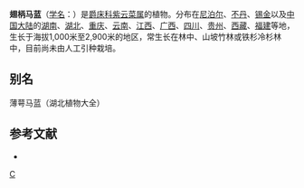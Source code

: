 {{Speciesbox 
| genus = Strobilanthes
| species = alatus
| authority = (Nees) Bremek.
}}
'''翅柄马蓝'''（[[学名|学名]]：{{lang|la|''Strobilanthes alatus''}}）是[[爵床科|爵床科]][[紫云菜属|紫云菜属]]的植物。分布在[[尼泊尔|尼泊尔]]、[[不丹|不丹]]、[[锡金|锡金]]以及[[中国大陆|中国大陆]]的[[湖南|湖南]]、[[湖北|湖北]]、[[重庆|重庆]]、[[云南|云南]]、[[江西|江西]]、[[广西|广西]]、[[四川|四川]]、[[贵州|贵州]]、[[西藏|西藏]]、[[福建|福建]]等地，生长于海拔1,000米至2,900米的地区，常生长在林中、山坡竹林或铁杉冷杉林中，目前尚未由人工引种栽培。

== 别名 ==
薄萼马蓝（湖北植物大全）

== 参考文献 ==
<div class="references-small">
* {{cite web| url =http://www.bioinfo.cn/db05/KmzwSpecies.php?action=view&id=230| title =翅柄马蓝| work =《中国高等植物数据库全库》| publisher =中国科学院微生物研究所| author =昆明植物研究所| accessdate =2009-02-21| deadurl =yes| archiveurl =https://web.archive.org/web/20160305005639/http://www.bioinfo.cn/db05/KmzwSpecies.php?action=view&id=230| archivedate =2016-03-05}}
</div>
{{Taxonbar|from=Q15224912}}

[[Category:马蓝属|C]]


{{植物小作品}}